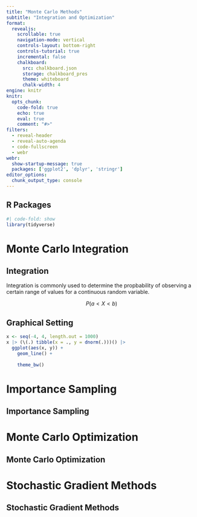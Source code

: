 ```yaml
---
title: "Monte Carlo Methods"
subtitle: "Integration and Optimization"
format:
  revealjs:
    scrollable: true
    navigation-mode: vertical
    controls-layout: bottom-right
    controls-tutorial: true
    incremental: false 
    chalkboard:
      src: chalkboard.json
      storage: chalkboard_pres
      theme: whiteboard
      chalk-width: 4
engine: knitr
knitr:
  opts_chunk: 
    code-fold: true
    echo: true
    eval: true
    comment: "#>" 
filters: 
  - reveal-header
  - reveal-auto-agenda
  - code-fullscreen
  - webr
webr: 
  show-startup-message: true
  packages: ['ggplot2', 'dplyr', 'stringr']
editor_options: 
  chunk_output_type: console
---
```


## R Packages

```r
#| code-fold: show
library(tidyverse)
```
 

# Monte Carlo Integration

## Integration

Integration is commonly used to determine the propbability of observing a certain range of values for a continuous random variable.

$$
P(a < X < b)
$$

## Graphical Setting

```r
x <- seq(-4, 4, length.out = 1000)
x |> (\(.) tibble(x = ., y = dnorm(.)))() |> 
  ggplot(aes(x, y)) +
    geom_line() +
    
    theme_bw()
```




# Importance Sampling

## Importance Sampling

# Monte Carlo Optimization

## Monte Carlo Optimization

# Stochastic Gradient Methods

## Stochastic Gradient Methods